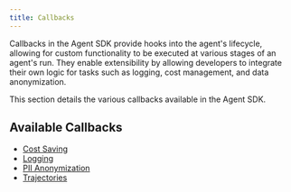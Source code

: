 ```yaml
---
title: Callbacks
---
```


Callbacks in the Agent SDK provide hooks into the agent's lifecycle, allowing for custom functionality to be executed at various stages of an agent's run. They enable extensibility by allowing developers to integrate their own logic for tasks such as logging, cost management, and data anonymization.

This section details the various callbacks available in the Agent SDK.

## Available Callbacks

- [Cost Saving](callbacks/cost-saving)
- [Logging](callbacks/logging)
- [PII Anonymization](callbacks/pii-anonymization)
- [Trajectories](callbacks/trajectories)